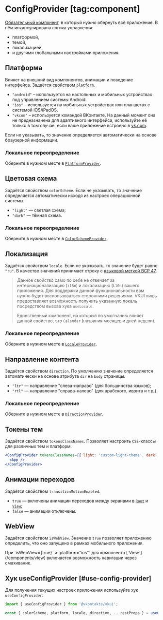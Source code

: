 <Overview>

# ConfigProvider [tag:component]

[Обязательный компонент](/overview/install#step4), в который нужно обернуть всё приложение. В нём инкапсулирована логика управления:

- платформой,
- темой,
- локализацией,
- и другими глобальными настройками приложения.

</Overview>

## Платформа

Влияет на внешний вид компонентов, анимации и поведение интерфейса. Задаётся свойством `platform`.

- `"android"` – используется на настольных и мобильных устройствах под управлением системы Android.
- `"ios"` – используется на мобильных устройствах или планшетах с системой iOS/iPadOS.
- `"vkcom"` – используется командой ВКонтакте. На данный момент она не предназначена для адаптивного интерфейса, используйте её только
  в том случае, если ваше приложение встроено в [vk.com](https://vk.com).

Если не указывать, то значение определяется автоматически на основе браузерной информации.

### Локальное переопределение

Оберните в нужном месте в [`PlatformProvider`](/components/platform-provider).

## Цветовая схема

Задаётся свойством `colorScheme`. Если не указывать, то значение определяется автоматически исходя из настроек операционной системы.

- `"light"` — светлая схема;
- `"dark"` — тёмная схема.

### Локальное переопределение

Оберните в нужном месте в [`ColorSchemeProvider`](/components/color-scheme-provider).

## Локализация

Задаётся свойством `locale`. Если не указывать, то значение будет равно `"ru"`. В качестве значений принимает строку с
[языковой меткой BCP 47](https://www.iana.org/assignments/language-subtag-registry/language-subtag-registry).

> Данное свойство само по себе не отвечает за интернационализацию (`i18n`) и локализацию (`L10n`) вашего приложения.
> Для поддержки данной функциональности вам нужно будет воспользоваться сторонними решениями.
> VKUI лишь предоставляет возможность получить указанную локаль посредством вызова хука `useLocale`.
>
> Единственный компонент, на который по умолчанию влияет данной свойство, это `Calendar` (названия месяцев и дней недели).

### Локальное переопределение

Оберните в нужном месте в [`LocaleProvider`](/components/locale-provider).

## Направление контента

Задаётся свойством `direction`. По умолчанию значение определяется автоматически на основе атрибута `dir` на `body` страницы.

- `"ltr"` — направление "слева-направо" (для большинства языков);
- `"rtl"` — направление "справа-налево" (для арабского, иврита и т.д.).

### Локальное переопределение

Оберните в нужном месте в [`DirectionProvider`](/components/direction-provider).

## Токены тем

Задаётся свойством `tokensClassNames`. Позволяет настроить `CSS`-классы для различных тем и платформ.

```jsx
<ConfigProvider tokensClassNames={{ light: 'custom-light-theme', dark: 'custom-dark-theme' }}>
  <App />
</ConfigProvider>
```

## Анимации переходов

Задаётся свойством `transitionMotionEnabled`.

- `true` — включены анимации переходов между экранами в [`Root`](/components/root) и [`View`](/components/view);
- `false` — анимации отключены.

## WebView

Задаётся свойством `isWebView`. Значение `true` позволяет приложению определить, что оно запущено в рамках мобильного приложения.

<Callout>
  При `isWebView={true}` и `platform="ios"` для компонента [`View`](/components/view) включается
  возможность навигации через смахивание.
</Callout>

## Хук useConfigProvider [#use-config-provider]

Для получения текущих настроек приложения используйте хук `useConfigProvider`:

```jsx
import { useConfigProvider } from '@vkontakte/vkui';
```

```jsx
const { colorScheme, platform, locale, direction, ...restProps } = useConfigProvider();
```
